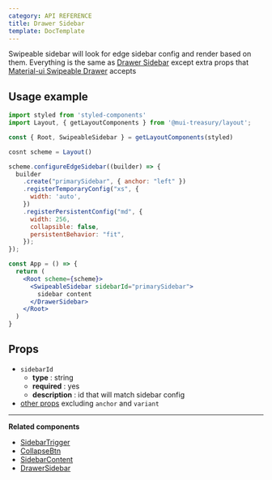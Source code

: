 ```yaml
---
category: API REFERENCE
title: Drawer Sidebar
template: DocTemplate
---
```


Swipeable sidebar will look for edge sidebar config and render based on them. Everything is the same as
[Drawer Sidebar](/layout/api-reference/drawer-sidebar) except extra props that [Material-ui Swipeable Drawer](https://material-ui.com/api/swipeable-drawer/#swipeabledrawer-api) accepts

## Usage example

```jsx
import styled from 'styled-components'
import Layout, { getLayoutComponents } from '@mui-treasury/layout';

const { Root, SwipeableSidebar } = getLayoutComponents(styled)

cosnt scheme = Layout()

scheme.configureEdgeSidebar((builder) => {
  builder
    .create("primarySidebar", { anchor: "left" })
    .registerTemporaryConfig("xs", {
      width: 'auto',
    })
    .registerPersistentConfig("md", {
      width: 256,
      collapsible: false,
      persistentBehavior: "fit",
    });
});

const App = () => {
  return (
    <Root scheme={scheme}>
      <SwipeableSidebar sidebarId="primarySidebar">
        sidebar content
      </DrawerSidebar>
    </Root>
  )
}
```

## Props

- `sidebarId`
  - **type** : string
  - **required** : yes
  - **description** : id that will match sidebar config
- [other props](https://material-ui.com/api/swipeable-drawer/#swipeabledrawer-api) excluding `anchor` and `variant`

---

**Related components**
- [SidebarTrigger](/layout/api-reference/sidebar-trigger)
- [CollapseBtn](/layout/api-reference/collapse-btn)
- [SidebarContent](/layout/api-reference/sidebar-content)
- [DrawerSidebar](/layout/api-reference/drawer-sidebar)